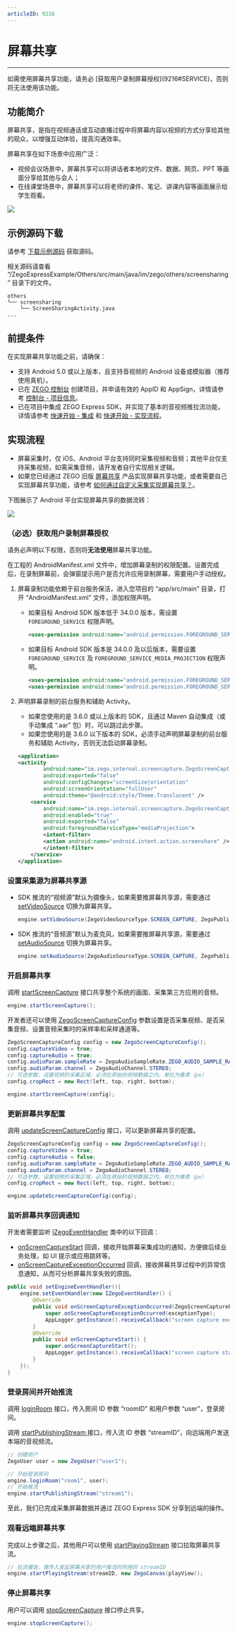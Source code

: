 ```yaml
---
articleID: 9216
---
```

# 屏幕共享

- - -

<Warning title="注意">
如需使用屏幕共享功能，请务必 [获取用户录制屏幕授权](9216#SERVICE)，否则将无法使用该功能。
</Warning>


## 功能简介

屏幕共享，是指在视频通话或互动直播过程中将屏幕内容以视频的方式分享给其他的观众，以增强互动体验，提高沟通效率。

屏幕共享在如下场景中应用广泛：

- 视频会议场景中，屏幕共享可以将讲话者本地的文件、数据、网页、PPT 等画面分享给其他与会人；
- 在线课堂场景中，屏幕共享可以将老师的课件、笔记、讲课内容等画面展示给学生观看。

<Frame width="512" height="auto" caption="">
  <img src="https://storage.zego.im/sdk-doc/Pics/Express/screen_share_scene_new.png" />
</Frame>

## 示例源码下载

请参考 [下载示例源码](https://doc-zh.zego.im/article/3125) 获取源码。

相关源码请查看 “/ZegoExpressExample/Others/src/main/java/im/zego/others/screensharing” 目录下的文件。

```tree
others
└── screensharing
    └── ScreenSharingActivity.java
...
```

## 前提条件

在实现屏幕共享功能之前，请确保：

- 支持 Android 5.0 或以上版本，且支持音视频的 Android 设备或模拟器（推荐使用真机）。
- 已在 [ZEGO 控制台](https://console.zego.im) 创建项目，并申请有效的 AppID 和 AppSign，详情请参考 [控制台 - 项目信息](https://doc-zh.zego.im/article/12107)。
- 已在项目中集成 ZEGO Express SDK，并实现了基本的音视频推拉流功能，详情请参考 [快速开始 - 集成](!Integration/SDK_Integration) 和 [快速开始 - 实现流程](!Integration/Solution_Implementation)。


## 实现流程

<Warning title="注意">


- 屏幕采集时，仅 iOS、Android 平台支持同时采集视频和音频；其他平台仅支持采集视频，如需采集音频，请开发者自行实现相关逻辑。
- 如果您已经通过 ZEGO 旧版 [屏幕共享](!ScreenCaptureSDK-DownloadSDK/DownloadSDK) 产品实现屏幕共享功能，或者需要自己实现屏幕共享功能，请参考 [如何通过自定义采集实现屏幕共享？](http://doc-zh.zego.im/faq/Express_Share_Screen?product=HybridHierarchicalDeliverySystem&platform=windows)。
</Warning>

下图展示了 Android 平台实现屏幕共享的数据流转：

<Frame width="512" height="auto" caption="">
  <img src="https://storage.zego.im/sdk-doc/Pics/Express/screen_capture_android_new.jpeg" />
</Frame>


<a id="SERVICE"></a>
### （必选）获取用户录制屏幕授权

<Warning title="注意">


请务必声明以下权限，否则将**无法使用**屏幕共享功能。
</Warning>

在工程的 AndroidManifest.xml 文件中，增加屏幕录制的权限配置。设置完成后，在录制屏幕前，会弹窗提示用户是否允许应用录制屏幕，需要用户手动授权。

1. 屏幕录制功能依赖于前台服务保活，进入您项目的 “app/src/main” 目录，打开 “AndroidManifest.xml” 文件，添加权限声明。

    - 如果目标 Android SDK 版本低于 34.0.0 版本，需设置 `FOREGROUND_SERVICE` 权限声明。

        ```xml
        <uses-permission android:name="android.permission.FOREGROUND_SERVICE"/>
        ```

    - 如果目标 Android SDK 版本是 34.0.0 及以后版本，需要设置 `FOREGROUND_SERVICE` 及 `FOREGROUND_SERVICE_MEDIA_PROJECTION` 权限声明。
    
        ```xml
        <uses-permission android:name="android.permission.FOREGROUND_SERVICE"/>
        <uses-permission android:name="android.permission.FOREGROUND_SERVICE_MEDIA_PROJECTION"/>
        ```

2. 声明屏幕录制的前台服务和辅助 Activity。

    <Warning title="注意">


    - 如果您使用的是 3.6.0 或以上版本的 SDK，且通过 Maven 自动集成（或手动集成 “.aar” 包）时，可以跳过此步骤。
    - 如果您使用的是 3.6.0 以下版本的 SDK，必须手动声明屏幕录制的前台服务和辅助 Activity，否则无法启动屏幕录制。
    </Warning>

    ```xml
    <application>
    <activity
            android:name="im.zego.internal.screencapture.ZegoScreenCaptureManager$ZegoScreenCaptureAssistantActivity"
            android:exported="false"
            android:configChanges="screenSize|orientation"
            android:screenOrientation="fullUser"
            android:theme="@android:style/Theme.Translucent" />
        <service
            android:name="im.zego.internal.screencapture.ZegoScreenCaptureService"
            android:enabled="true"
            android:exported="false"
            android:foregroundServiceType="mediaProjection">
            <intent-filter>
            <action android:name="android.intent.action.screenshare" />
            </intent-filter>
        </service>
    </application>
    ```

### 设置采集源为屏幕共享源

- SDK 推流的“视频源”默认为摄像头，如果需要推屏幕共享源，需要通过 [setVideoSource](@setVideoSource) 切换为屏幕共享。

    ```java
    engine.setVideoSource(ZegoVideoSourceType.SCREEN_CAPTURE, ZegoPublishChannel.MAIN);
    ```

- SDK 推流的“音频源”默认为麦克风，如果需要推屏幕共享源，需要通过 [setAudioSource](@setAudioSource) 切换为屏幕共享。

    ```java
    engine.setAudioSource(ZegoAudioSourceType.SCREEN_CAPTURE, ZegoPublishChannel.MAIN);
    ```

### 开启屏幕共享

调用 [startScreenCapture](@startScreenCapture) 接口共享整个系统的画面、采集第三方应用的音频。

```java
engine.startScreenCapture();
```

开发者还可以使用 [ZegoScreenCaptureConfig](@-ZegoScreenCaptureConfig) 参数设置是否采集视频、是否采集音频、设置音频采集时的采样率和采样通道等。

```java
ZegoScreenCaptureConfig config = new ZegoScreenCaptureConfig();
config.captureVideo = true;
config.captureAudio = true;
config.audioParam.sampleRate = ZegoAudioSampleRate.ZEGO_AUDIO_SAMPLE_RATE_16K;
config.audioParam.channel = ZegoAudioChannel.STEREO;
// 可选参数，设置视频的采集区域，必须在原始的视频数据之内，单位为像素（px）
config.cropRect = new Rect(left, top, right, bottom);

engine.startScreenCapture(config);
```

### 更新屏幕共享配置

调用 [updateScreenCaptureConfig](@updateScreenCaptureConfig) 接口，可以更新屏幕共享的配置。

```java
ZegoScreenCaptureConfig config = new ZegoScreenCaptureConfig();
config.captureVideo = true;
config.captureAudio = false;
config.audioParam.sampleRate = ZegoAudioSampleRate.ZEGO_AUDIO_SAMPLE_RATE_32K;
config.audioParam.channel = ZegoAudioChannel.STEREO;
// 可选参数，设置视频的采集区域，必须在原始的视频数据之内，单位为像素（px）
config.cropRect = new Rect(left, top, right, bottom);

engine.updateScreenCaptureConfig(config);
```

### 监听屏幕共享回调通知

开发者需要监听 [IZegoEventHandler](@-IZegoEventHandler) 类中的以下回调： 
- [onScreenCaptureStart](@onScreenCaptureStart) 回调，接收开始屏幕采集成功的通知，方便做后续业务处理，如 UI 提示或应用跳转等。
- [onScreenCaptureExceptionOccurred](@onScreenCaptureExceptionOccurred) 回调，接收屏幕共享过程中的异常信息通知，从而可分析屏幕共享失败的原因。

```java
public void setEngineEventHandler(){
    engine.setEventHandler(new IZegoEventHandler() {
        @Override
        public void onScreenCaptureExceptionOccurred(ZegoScreenCaptureExceptionType exceptionType) {
            super.onScreenCaptureExceptionOccurred(exceptionType);
            AppLogger.getInstance().receiveCallback("screen capture exception occurred: %s", exceptionType);
        }
        @Override
        public void onScreenCaptureStart() {
            super.onScreenCaptureStart();
            AppLogger.getInstance().receiveCallback("screen capture start");
        }
    });
}
```

### 登录房间并开始推流

调用 [loginRoom](https://doc-zh.zego.im/article/api?doc=Express_Video_SDK_API~Java_android~class~im-zego-zegoexpress-zego-express-engine#login-room) 接口，传入房间 ID 参数 “roomID” 和用户参数 “user”，登录房间。

调用 [startPublishingStream ](https://doc-zh.zego.im/article/api?doc=Express_Video_SDK_API~Java_android~class~im-zego-zegoexpress-zego-express-engine#start-publishing-stream) 接口，传入流 ID 参数 “streamID”，向远端用户发送本端的音视频流。


```java
// 创建用户
ZegoUser user = new ZegoUser("user1");

// 开始登录房间
engine.loginRoom("room1", user);  
// 开始推流
engine.startPublishingStream("stream1");  

```

至此，我们已完成采集屏幕数据并通过 ZEGO Express SDK 分享到远端的操作。

### 观看远端屏幕共享

完成以上步骤之后，其他用户可以使用 [startPlayingStream](https://doc-zh.zego.im/article/api?doc=Express_Video_SDK_API~java_android~class~ZegoExpressEngine#start-playing-stream) 接口拉取屏幕共享流。

```java
// 拉流播放，需传入发起屏幕共享的用户推流时所用的 streamID
engine.startPlayingStream(streamID, new ZegoCanvas(playView));
```

### 停止屏幕共享

用户可以调用 [stopScreenCapture](@stopScreenCapture) 接口停止共享。

```java
engine.stopScreenCapture();
```
